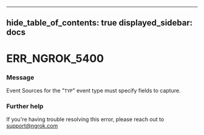 

---
hide_table_of_contents: true
displayed_sidebar: docs
---


# ERR_NGROK_5400

### Message
Event Sources for the "`TYP`" event type must specify fields to capture.

<ErrorDetails />



### Further help
If you're having trouble resolving this error, please reach out to [support@ngrok.com](mailto:support@ngrok.com?subject=Help%20with%20ERR_NGROK_5400)


